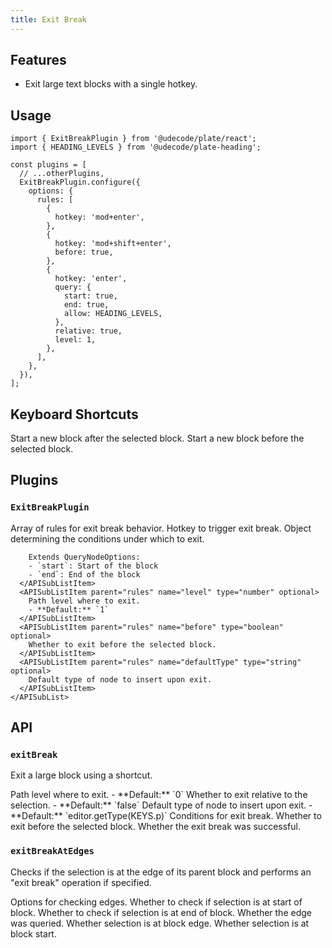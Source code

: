 ```yaml
---
title: Exit Break
---
```


<ComponentPreview name="exit-break-demo" />

<PackageInfo>

## Features

- Exit large text blocks with a single hotkey.

</PackageInfo>

## Usage

```tsx
import { ExitBreakPlugin } from '@udecode/plate/react';
import { HEADING_LEVELS } from '@udecode/plate-heading';

const plugins = [
  // ...otherPlugins,
  ExitBreakPlugin.configure({
    options: {
      rules: [
        {
          hotkey: 'mod+enter',
        },
        {
          hotkey: 'mod+shift+enter',
          before: true,
        },
        {
          hotkey: 'enter',
          query: {
            start: true,
            end: true,
            allow: HEADING_LEVELS,
          },
          relative: true,
          level: 1,
        },
      ],
    },
  }),
];
```

## Keyboard Shortcuts

<KeyTable>
  <KeyTableItem hotkey="Cmd + Enter">
    Start a new block after the selected block.
  </KeyTableItem>
  <KeyTableItem hotkey="Cmd + Shift + Enter">
    Start a new block before the selected block.
  </KeyTableItem>
</KeyTable>

## Plugins

### `ExitBreakPlugin`

<API name="ExitBreakPlugin">
<APIOptions>
  <APIItem name="rules" type="ExitBreakRule[]" optional>
    Array of rules for exit break behavior.
    <APISubList>
      <APISubListItem parent="rules" name="hotkey" type="string">
        Hotkey to trigger exit break.
      </APISubListItem>
      <APISubListItem parent="rules" name="query" type="QueryNodeOptions & { start?: boolean; end?: boolean }" optional>
        Object determining the conditions under which to exit.
        
        Extends QueryNodeOptions:
        - `start`: Start of the block
        - `end`: End of the block
      </APISubListItem>
      <APISubListItem parent="rules" name="level" type="number" optional>
        Path level where to exit.
        - **Default:** `1`
      </APISubListItem>
      <APISubListItem parent="rules" name="before" type="boolean" optional>
        Whether to exit before the selected block.
      </APISubListItem>
      <APISubListItem parent="rules" name="defaultType" type="string" optional>
        Default type of node to insert upon exit.
      </APISubListItem>
    </APISubList>
  </APIItem>
</APIOptions>
</API>

## API

### `exitBreak`

Exit a large block using a shortcut.

<API name="exitBreak">
<APIOptions type="ExitBreakOptions">
  <APIItem name="level" type="number" optional>
    Path level where to exit.
    - **Default:** `0`
  </APIItem>
  <APIItem name="relative" type="boolean" optional>
    Whether to exit relative to the selection.
    - **Default:** `false`
  </APIItem>
  <APIItem name="defaultType" type="function" optional>
    Default type of node to insert upon exit.
    - **Default:** `editor.getType(KEYS.p)`
  </APIItem>
  <APIItem name="query" type="object" optional>
    Conditions for exit break.
  </APIItem>
  <APIItem name="before" type="boolean" optional>
    Whether to exit before the selected block.
  </APIItem>
</APIOptions>

<APIReturns type="boolean">
  Whether the exit break was successful.
</APIReturns>
</API>

### `exitBreakAtEdges`

Checks if the selection is at the edge of its parent block and performs an "exit break" operation if specified.

<API name="exitBreakAtEdges">
<APIParameters>
  <APIItem name="options" type="object">
    Options for checking edges.
  </APIItem>
</APIParameters>

<APIOptions type="object">
  <APIItem name="start" type="boolean" optional>
    Whether to check if selection is at start of block.
  </APIItem>
  <APIItem name="end" type="boolean" optional>
    Whether to check if selection is at end of block.
  </APIItem>
</APIOptions>

<APIReturns type="object">
  <APIItem name="queryEdge" type="boolean">
    Whether the edge was queried.
  </APIItem>
  <APIItem name="isEdge" type="boolean">
    Whether selection is at block edge.
  </APIItem>
  <APIItem name="isStart" type="boolean">
    Whether selection is at block start.
  </APIItem>
</APIReturns>
</API>